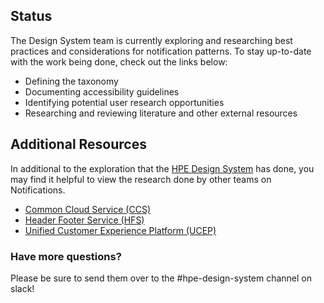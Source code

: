 ## Status

The Design System team is currently exploring and researching best practices and considerations for notification patterns. To stay up-to-date with the work being done, check out the links below:


* Defining the taxonomy
* Documenting accessibility guidelines
* Identifying potential user research opportunities
* Researching and reviewing literature and other external resources

## Additional Resources

In additional to the exploration that the [HPE Design System](https://www.figma.com/file/FGvOd2htjrChVVS2oz73ds/HPE-Notifications?node-id=0%3A1) has done, you may find it helpful to view the research done by other teams on Notifications.

* [Common Cloud Service (CCS)](https://www.figma.com/file/vT3CaJANRAKHysuZs2JIGR/CCS-Notifications?node-id=1%3A17948)
* [Header Footer Service (HFS)](https://www.figma.com/file/AbxAC3KU59pPyHG5mnnh7R/HFS-North-Star?node-id=140%3A10059) 
* [Unified Customer Experience Platform (UCEP)](https://app.mural.co/t/hpecdoresearchteam7715/m/hpecdoresearchteam7715/1622038532199/60894a815784273763b6c9c3d71df4dc38fa8cb0?sender=uaae76a8060cc23bc06005320)

### Have more questions?

Please be sure to send them over to the #hpe-design-system channel on slack!
